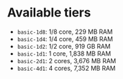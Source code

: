 # Available tiers

- `basic-1d8`: 1/8 core, 229 MB RAM
- `basic-1d4`: 1/4 core, 459 MB RAM
- `basic-1d2`: 1/2 core, 919 GB RAM
- `basic-1d1`: 1 core, 1,838 MB RAM
- `basic-2d1`: 2 cores, 3,676 MB RAM
- `basic-4d1`: 4 cores, 7,352 MB RAM
